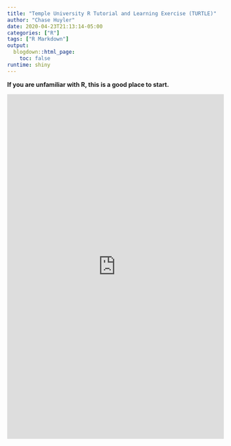 ---
title: "Temple University R Tutorial and Learning Exercise (TURTLE)"
author: "Chase Huyler"
date: 2020-04-23T21:13:14-05:00
categories: ["R"]
tags: ["R Markdown"]
output:
  blogdown::html_page:
    toc: false
runtime: shiny
---

**If you are unfamiliar with R, this is a good place to start.**

<iframe height="800" width="100%" frameborder="no" src="https://chuyler.shinyapps.io/final_projcet_final/#section-lets-learn-r"> </iframe>



